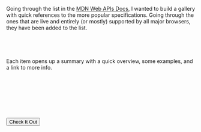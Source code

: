 
Going through the list in the <a href="https://developer.mozilla.org/en-US/docs/Web/API" target="_blank">MDN Web APIs Docs</a>, I wanted to build a gallery with quick references to the more popular specifications. Going through the ones that are live and entirely (or mostly) supported by all major browsers, they have been added to the list.

&nbsp;&nbsp;
-----

Each item opens up a summary with a quick overview, some examples, and a link to more info.

&nbsp;&nbsp;
-----

<ImageTwo
  srcOne="os.png"
  altOne="The web APIs grid"
  srcTwo="os.png"
  altTwo="Opened up example" />

&nbsp;&nbsp;
-----

<Button href="/lab/web-apis-gallery" className="block gr-tw-3 py-6 px-8 max-w-xs mx-auto rounded hover:opacity-75" target="_blank">
<span className="text-white">Check It Out</span></Button>
